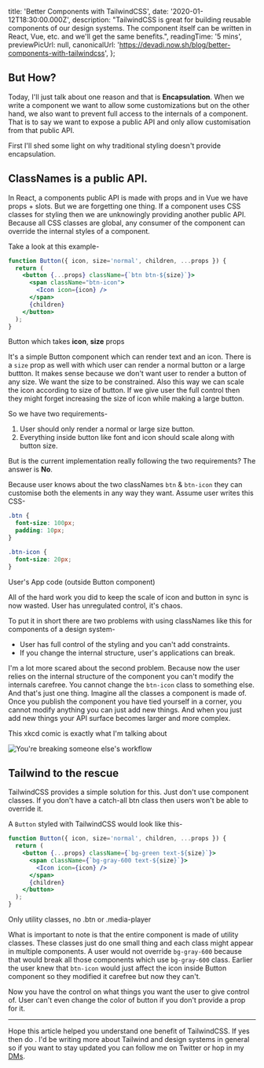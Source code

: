 
  title: 'Better Components with TailwindCSS',
  date: '2020-01-12T18:30:00.000Z',
  description: "TailwindCSS is great for building reusable components of our design systems. The component itself can be written in React, Vue, etc. and we'll get the same benefits.",
  readingTime: '5 mins',
  previewPicUrl: null,
  canonicalUrl: 'https://devadi.now.sh/blog/better-components-with-tailwindcss',
};

## But How?

Today, I'll just talk about one reason and that is **Encapsulation**. When we write a component we want to allow some customizations but on the other hand, we also want to prevent full access to the internals of a component. That is to say we want to expose a public API and only allow customisation from that public API.

First I'll shed some light on why traditional styling doesn't provide encapsulation.

## ClassNames is a public API.

In React, a components public API is made with props and in Vue we have props + slots. But we are forgetting one thing. If a component uses CSS classes for styling then we are unknowingly providing another public API. Because all CSS classes are global, any consumer of the component can override the internal styles of a component.

Take a look at this example-

```jsx {3-4}
function Button({ icon, size='normal', children, ...props }) {
  return (
    <button {...props} className={`btn btn-${size}`}>
      <span className="btn-icon">
        <Icon icon={icon} />
      </span>
      {children}
    </button>
  );
}
```
<CodeDescription>Button which takes <strong>icon</strong>, <strong>size</strong> props</CodeDescription>

It's a simple Button component which can render text and an icon. There is a `size` prop as well with which user can render a normal button or a large buttton. It makes sense because we don't want user to render a button of any size. We want the size to be constrained. Also this way we can scale the icon according to size of button. If we give user the full control then they might forget increasing the size of icon while making a large button.

So we have two requirements-

1. User should only render a normal or large size button.
1. Everything inside button like font and icon should scale along with button size.

But is the current implementation really following the two requirements?
The answer is **No**.

Because user knows about the two classNames `btn` & `btn-icon` they can customise both the elements in any way they want. Assume user writes this CSS-


```css
.btn {
  font-size: 100px;
  padding: 10px;
}

.btn-icon {
  font-size: 20px;
}
```
<CodeDescription>User's App code (outside Button component)</CodeDescription>

All of the hard work you did to keep the scale of icon and button in sync is now wasted. User has unregulated control, it's chaos.

To put it in short there are two problems with using classNames like this for components of a design system-

* User has full control of the styling and you can't add constraints.
* If you change the internal structure, user's applications can break.

I'm a lot more scared about the second problem. Because now the user relies on the internal structure of the component you can't modify the internals carefree. You cannot change the `btn-icon` class to something else. And that's just one thing. Imagine all the classes a component is made of. Once you publish the component you have tied yourself in a corner, you cannot modify anything you can just add new things. And when you just add new things your API surface becomes larger and more complex.

This xkcd comic is exactly what I'm talking about

![You're breaking someone else's workflow](https://res.cloudinary.com/practicaldev/image/fetch/s--qOge2rDh--/c_limit%2Cf_auto%2Cfl_progressive%2Cq_auto%2Cw_880/https://imgs.xkcd.com/comics/workflow.png)

## Tailwind to the rescue

TailwindCSS provides a simple solution for this. Just don't use component classes. If you don't have a catch-all btn class then users won't be able to override it.

A `Button` styled with TailwindCSS would look like this-

```jsx {3,4}
function Button({ icon, size='normal', children, ...props }) {
  return (
    <button {...props} className={`bg-green text-${size}`}>
      <span className={`bg-gray-600 text-${size}`}>
        <Icon icon={icon} />
      </span>
      {children}
    </button>
  );
}
```
<CodeDescription>Only utility classes, no .btn or .media-player</CodeDescription>

What is important to note is that the entire component is made of utility classes. These classes just do one small thing and each class might appear in multiple components. A user would not override `bg-gray-600` because that would break all those components which use `bg-gray-600` class. Earlier the user knew that `btn-icon` would just affect the icon inside Button component so they modified it carefree but now they can't.

Now you have the control on what things you want the user to give control of. User can't even change the color of button if you don't provide a prop for it.

----

Hope this article helped you understand one benefit of TailwindCSS. If yes then do <TwitterShare meta={meta} />. I'd be writing more about Tailwind and design systems in general so if you want to stay updated you can follow me on Twitter or hop in my [DMs](https://twitter.com/messages/1650129775-1650129775?recipient_id=1650129775&text=Hey!).
